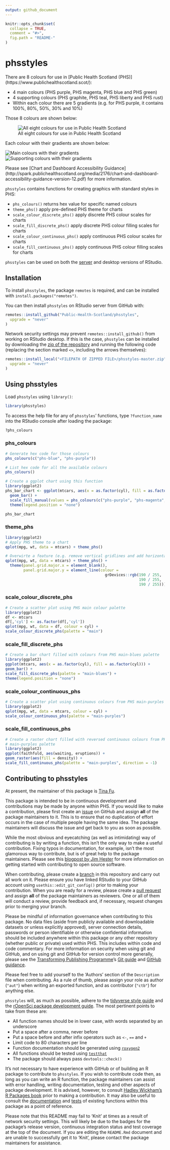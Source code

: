```yaml
---
output: github_document
---
```


<!-- README.md is generated from README.Rmd. Please edit that file -->

```r
knitr::opts_chunk$set(
  collapse = TRUE,
  comment = "#>",
  fig.path = "README-"
)
```

# phsstyles

There are 8 colours for use in [Public Health Scotland (PHS)]
(https://www.publichealthscotland.scot/):

- 4 main colours (PHS purple, PHS magenta, PHS blue and PHS green)
- 4 supporting colours (PHS graphite, PHS teal, PHS liberty and PHS rust)
- Within each colour there are 5 gradients (e.g. for PHS purple, it contains 
100%, 80%, 50%, 30% and 10%)

Those 8 colours are shown below:

![All eight colours for use in Public Health Scotland](README-eight_colours.png)

Each colour with their gradients are shown below:

![Main colours with their gradients](README-main_colours.png)
![Supporting colours with their gradients](README-supporting_colours.png)

Please see [Chart and Dashboard Accessibility Guidance] (http://spark.publichealthscotland.org/media/2176/chart-and-dashboard-accessibility-guidance-version-12.pdf) for more information.

`phsstyles` contains functions for creating graphics with standard styles in PHS:

- `phs_colours()` returns hex value for specific named colours
- `theme_phs()` apply pre-defined PHS theme for charts
- `scale_colour_discrete_phs()` apply discrete PHS colour scales for charts
- `scale_fill_discrete_phs()` apply discrete PHS colour filling scales for charts
- `scale_colour_continuous_phs()` apply continuous PHS colour scales for charts
- `scale_fill_continuous_phs()` apply continuous PHS colour filling scales for charts

`phsstyles` can be used on both the [server](https://rstudio.nhsnss.scot.nhs.uk/) and desktop versions of RStudio.

## Installation

To install `phsstyles`, the package `remotes` is required, and can be installed with `install.packages("remotes")`.

You can then install `phsstyles` on RStudio server from GitHub with:

```r
remotes::install_github("Public-Health-Scotland/phsstyles",
  upgrade = "never"
)
```

Network security settings may prevent `remotes::install_github()` from working on RStudio desktop. If this is the case, `phsstyles` can be installed by downloading the [zip of the repository](https://github.com/Public-Health-Scotland/phsstyles/archive/master.zip) and running the following code (replacing the section marked `<>`, including the arrows themselves):

```r
remotes::install_local("<FILEPATH OF ZIPPED FILE>/phsstyles-master.zip",
  upgrade = "never"
)
```

## Using phsstyles

Load `phsstyles` using `library()`:

```r
library(phsstyles)
```

To access the help file for any of `phsstyles`' functions, type `?function_name` into the RStudio console after loading the package:

```r
?phs_colours
```

### phs_colours

```r
# Generate hex code for those colours
phs_colours(c("phs-blue", "phs-purple"))

# List hex code for all the available colours
phs_colours()

# Create a ggplot chart using this function
library(ggplot2)
phs_bar_chart <- ggplot(mtcars, aes(x = as.factor(cyl), fill = as.factor(cyl))) +  
  geom_bar() +
  scale_fill_manual(values = phs_colours(c("phs-purple", "phs-magenta", "phs-blue"))) +
  theme(legend.position = "none")

phs_bar_chart
```

### theme_phs

```r
library(ggplot2)
# Apply PHS theme to a chart
qplot(mpg, wt, data = mtcars) + theme_phs()

# Overwirte a feature (e.g. remove vertical gridlines and add horizontal ones)
qplot(mpg, wt, data = mtcars) + theme_phs() +
  theme(panel.grid.major.x = element_blank(), 
        panel.grid.major.y = element_line(colour = 
                                            grDevices::rgb(190 / 255, 
                                                           190 / 255, 
                                                           190 / 255)))
```

### scale_colour_discrete_phs

```r
# Create a scatter plot using PHS main colour palette
library(ggplot2)
df <- mtcars
df[,'cyl'] <- as.factor(df[,'cyl'])
qplot(mpg, wt, data = df, colour = cyl) +
scale_colour_discrete_phs(palette = "main")
```

### scale_fill_discrete_phs

```r
# Create a bar chart filled with colours from PHS main-blues palette
library(ggplot2)
ggplot(mtcars, aes(x = as.factor(cyl), fill = as.factor(cyl))) +
geom_bar() +
scale_fill_discrete_phs(palette = "main-blues") +
theme(legend.position = "none")
```

### scale_colour_continuous_phs

```r
# Create a scatter plot using continuous colours from PHS main-purples palette
library(ggplot2)
qplot(mpg, wt, data = mtcars, colour = cyl) +
scale_colour_continuous_phs(palette = "main-purples")
```

### scale_fill_continuous_phs

```r
# Create a raster chart filled with reversed continuous colours from PHS
# main-purples palette
library(ggplot2)
ggplot(faithfuld, aes(waiting, eruptions)) +
geom_raster(aes(fill = density)) +
scale_fill_continuous_phs(palette = "main-purples", direction = -1)
```

## Contributing to phsstyles

At present, the maintainer of this package is [Tina Fu](https://github.com/Tina815).

This package is intended to be in continuous development and contributions may be made by anyone within PHS. If you would like to make a contribution, please first create an [issue](https://github.com/Public-Health-Scotland/phsstyles/issues) on GitHub and assign **all** of the package maintainers to it. This is to ensure that no duplication of effort occurs in the case of multiple people having the same idea. The package maintainers will discuss the issue and get back to you as soon as possible.

While the most obvious and eyecatching (as well as intimidating) way of contributing is by writing a function, this isn't the only way to make a useful contribution. Fixing typos in documentation, for example, isn't the most glamorous way to contribute, but is of great help to the package maintainers. Please see this [blogpost by Jim Hester](https://www.tidyverse.org/blog/2017/08/contributing/) for more information on getting started with contributing to open source software.

When contributing, please create a [branch](https://github.com/Public-Health-Scotland/phsstyles/branches) in this repository and carry out all work on it. Please ensure you have linked RStudio to your GitHub account using `usethis::edit_git_config()` prior to making your contribution. When you are ready for a review, please create a [pull request](https://github.com/Public-Health-Scotland/phsstyles/pulls) and assign **all** of the package maintainers as reviewers. One or all of them will conduct a review, provide feedback and, if necessary, request changes prior to merging your branch.

Please be mindful of information governance when contributing to this package. No data files (aside from publicly available and downloadable datasets or unless explicitly approved), server connection details, passwords or person identifiable or otherwise confidential information should be included anywhere within this package or any other repository (whether public or private) used within PHS. This includes within code and code commentary. For more information on security when using git and GitHub, and on using git and GitHub for version control more generally, please see the [Transforming Publishing Programme](https://www.isdscotland.org/Products-and-Services/Transforming-Publishing-Programme/)'s [Git guide](https://Public-Health-Scotland.github.io/git-guide/) and [GitHub guidance](https://github.com/Public-Health-Scotland/GitHub-guidance).

Please feel free to add yourself to the 'Authors' section of the `Description` file when contributing. As a rule of thumb, please assign your role as author (`"aut"`) when writing an exported function, and as contributor (`"ctb"`) for anything else.

`phsstyles` will, as much as possible, adhere to the [tidyverse style guide](https://style.tidyverse.org/) and the [rOpenSci package development guide](https://devguide.ropensci.org/). The most pertinent points to take from these are:

- All function names should be in lower case, with words separated by an underscore
- Put a space after a comma, never before
- Put a space before and after infix operators such as `<-`, `==` and `+`
- Limit code to 80 characters per line
- Function documentation should be generated using [`roxygen2`](https://github.com/r-lib/roxygen2)
- All functions should be tested using [`testthat`](https://github.com/r-lib/testthat)
- The package should always pass `devtools::check()`

It's not necessary to have experience with GitHub or of building an R package to contribute to `phsstyles`. If you wish to contribute code then, as long as you can write an R function, the package maintainers can assist with error handling, writing documentation, testing and other aspects of package development. It is advised, however, to consult [Hadley Wickham's R Packages book](https://r-pkgs.org/) prior to making a contribution. It may also be useful to consult the [documentation](https://github.com/Public-Health-Scotland/phsstyles/tree/master/R) and [tests](https://github.com/Public-Health-Scotland/phsstyles/tree/master/tests/testthat) of existing functions within this package as a point of reference.

Please note that this README may fail to 'Knit' at times as a result of network security settings. This will likely be due to the badges for the package's release version, continuous integration status and test coverage at the top of the document. If you are editing the `README.Rmd` document and are unable to successfully get it to 'Knit', please contact the package maintainers for assistance.


